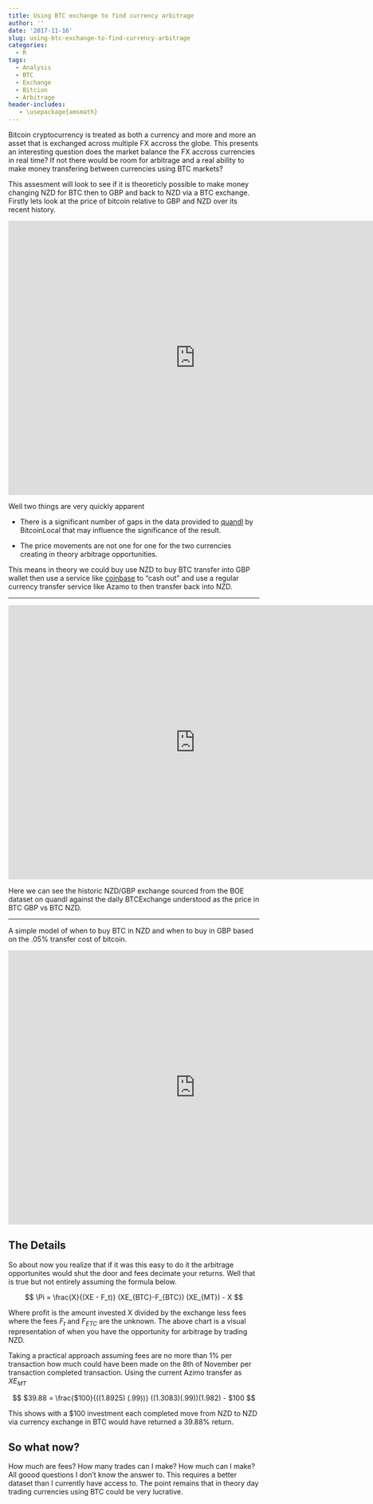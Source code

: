```yaml
---
title: Using BTC exchange to find currency arbitrage
author: ''
date: '2017-11-16'
slug: using-btc-exchange-to-find-currency-arbitrage
categories:
  - R
tags:
  - Analysis
  - BTC
  - Exchange
  - Bitcion
  - Arbitrage
header-includes:
   - \usepackage{amsmath}
---
```


Bitcoin cryptocurrency is treated as both a currency and more and more an asset that is exchanged across multiple FX accross the globe. This presents an interesting question does the market balance the FX accross currencies in real time? If not there would be room for arbitrage and a real ability to make money transfering between currencies using BTC markets? 

This assesment will look to see if it is theoreticly possible to make money changing NZD for BTC then to GBP and back to NZD via a BTC exchange. Firstly lets look at the price of bitcoin relative to GBP and NZD over its recent history.

<iframe class="chart" src="https://ezekiel.nz/shiny/Widgets/BTC/BTCPrices.html" width="750"   height="550" style="border: none;"></iframe>


Well two things are very quickly apparent


+  There is a significant number of gaps in the data provided to [quandl](https://www.quandl.com) by BitcoinLocal that may influence the significance of the result.


+  The price movements are not one for one for the two currencies creating in theory arbitrage opportunities.



This means in theory we could buy use NZD to buy BTC transfer into GBP wallet then use a service like [coinbase](https://support.coinbase.com/customer/en/portal/articles/1963534-payment-methods-for-uk-customers) to "cash out" and use a regular currency transfer service like Azamo to then transfer back into NZD.


***


<iframe class="chart" src="https://ezekiel.nz/shiny/Widgets/BTC/BTCExchange.html" width="750"   height="550" style="border: none;"></iframe>


Here we can see the historic NZD/GBP exchange sourced from the BOE dataset on quandl against the daily BTCExchange understood as the price in BTC GBP vs BTC NZD. 


***

A simple model of when to buy BTC in NZD and when to buy in GBP based on the .05% transfer cost of bitcoin.


<iframe class="chart" src="https://ezekiel.nz/shiny/Widgets/BTC/BTCArbitrage.html" width="750"   height="550" style="border: none;"></iframe>


## The Details

So about now you realize that if it was this easy to do it the arbitrage opportunites would shut the door and fees decimate your returns. Well that is true but not entirely assuming the formula below. 




$$
\Pi = \frac{X}{(XE - F_t)} (XE_{BTC}-F_{BTC}) (XE_{MT}) - X
$$

Where profit is the amount invested X divided by the exchange less fees where the fees $F_t$ and $F_{ETC}$ are the unknown. The above chart is a visual representation of when you have the opportunity for arbitrage by trading NZD. 

Taking a practical approach assuming fees are no more than 1% per transaction how much could have been made on the 8th of November per transaction completed transaction. Using the current Azimo transfer as $XE_{MT}$  


$$
$39.88 = \frac{$100}{((1.8925)  (.99))} ((1.3083)(.99))(1.982) - $100
$$


This shows with a $100 investment each completed move from NZD to NZD via currency exchange in BTC would have returned a 39.88% return.

## So what now?

How much are fees? How many trades can I make? How much can I make? All goood questions I don't know the answer to. This requires a better dataset than I currently have access to. The point remains that in theory day trading currencies using BTC could be very lucrative. 



